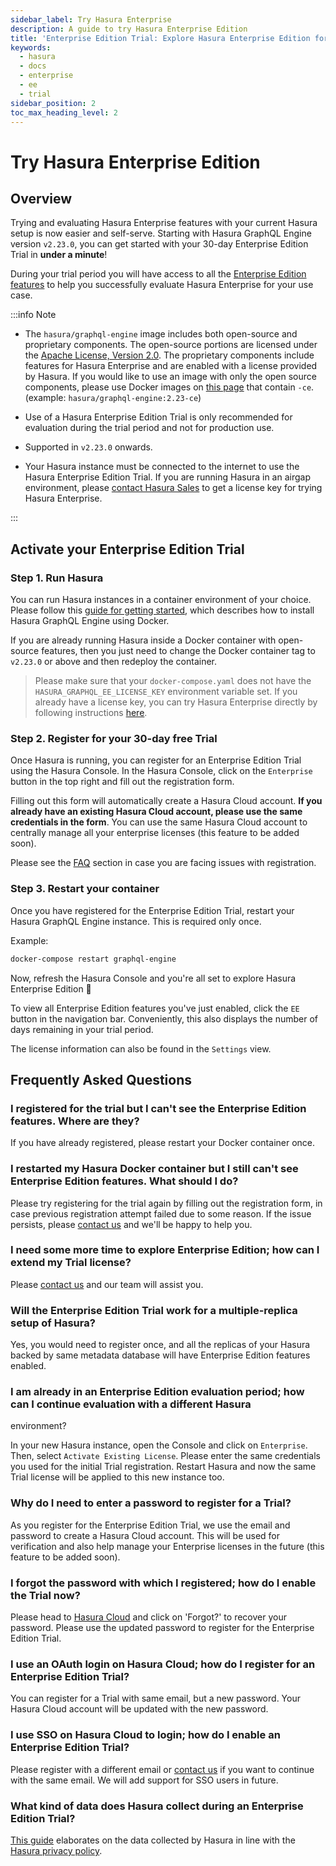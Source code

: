 ```yaml
---
sidebar_label: Try Hasura Enterprise
description: A guide to try Hasura Enterprise Edition
title: 'Enterprise Edition Trial: Explore Hasura Enterprise Edition for 30 days'
keywords:
  - hasura
  - docs
  - enterprise
  - ee
  - trial
sidebar_position: 2
toc_max_heading_level: 2
---
```



# Try Hasura Enterprise Edition

<ProductBadge self />

## Overview

Trying and evaluating Hasura Enterprise features with your current Hasura setup is now easier and self-serve. Starting
with Hasura GraphQL Engine version `v2.23.0`, you can get started with your 30-day Enterprise Edition Trial in
**under a minute**!

During your trial period you will have access to all the [Enterprise Edition features](/enterprise/overview.mdx) to
help you successfully evaluate Hasura Enterprise for your use case.

:::info Note

- The `hasura/graphql-engine` image includes both open-source and proprietary components. The open-source portions are
  licensed under the [Apache License, Version 2.0](https://www.apache.org/licenses/LICENSE-2.0). The proprietary
  components include features for Hasura Enterprise and are enabled with a license provided by Hasura. If you would like
  to use an image with only the open source components, please use Docker images on
  [this page](https://hub.docker.com/r/hasura/graphql-engine/tags?page=1&name=-ce) that contain `-ce`. (example:
  `hasura/graphql-engine:2.23-ce`)

- Use of a Hasura Enterprise Edition Trial is only recommended for evaluation during the trial period and not for
  production use.

- Supported in `v2.23.0` onwards.

- Your Hasura instance must be connected to the internet to use the Hasura Enterprise Edition Trial. If you are running Hasura in an airgap environment, please [contact Hasura Sales](mailto:sales@hasura.io) to get a license key for trying Hasura Enterprise.

:::

## Activate your Enterprise Edition Trial

### Step 1. Run Hasura

You can run Hasura instances in a container environment of your choice. Please follow this
[guide for getting started](getting-started/quickstart-docker.mdx), which describes how to install Hasura GraphQL Engine using
Docker.

If you are already running Hasura inside a Docker container with open-source features, then you just need to change the
Docker container tag to `v2.23.0` or above and then redeploy the container.

> Please make sure that your `docker-compose.yaml` does not have the `HASURA_GRAPHQL_EE_LICENSE_KEY` environment variable set. If you already have a license key, you can try Hasura Enterprise directly by following instructions [here](upgrade-ce-to-ee.mdx).

### Step 2. Register for your 30-day free Trial

Once Hasura is running, you can register for an Enterprise Edition Trial using the Hasura Console. In the Hasura
Console, click on the `Enterprise` button in the top right and fill out the registration form.

<Thumbnail src="/img/enterprise/Trials_Register_Button.png" alt="Enterprise Edition Trial register button" width="1146px" />

Filling out this form will automatically create a Hasura Cloud account. **If you already have an existing Hasura Cloud
account, please use the same credentials in the form**. You can use the same Hasura Cloud account to centrally manage
all your enterprise licenses (this feature to be added soon).

Please see the [FAQ](#frequently-asked-questions) section in case you are facing issues with registration.

<Thumbnail src="/img/enterprise/Trials_Registration_form.png" alt="Enterprise Edition Trial Registration Form" width="600px" />

<Thumbnail src="/img/enterprise/Trials_Succeeded.png" alt="Enterprise Edition Trial Success" width="600px" />

### Step 3. Restart your container

Once you have registered for the Enterprise Edition Trial, restart your Hasura GraphQL Engine instance. This is
required only once.

Example:

```bash
docker-compose restart graphql-engine
```

Now, refresh the Hasura Console and you're all set to explore Hasura Enterprise Edition 🎉

<Thumbnail src="/img/enterprise/Trials_Activated.png" alt="Enterprise Edition Trial Activated view" width="1000px" />

To view all Enterprise Edition features you've just enabled, click the `EE` button in the navigation bar.
Conveniently, this also displays the number of days remaining in your trial period.

<Thumbnail src="/img/enterprise/Trials_EE_Benefits.png" alt="EE Trial Benefits View" width="500px" />

The license information can also be found in the `Settings` view.

<Thumbnail src="/img/enterprise/Trials_View_State.png" alt="EE License view" width="800px" />

## Frequently Asked Questions

### I registered for the trial but I can't see the Enterprise Edition features. Where are they?

If you have already registered, please restart your Docker container once.

### I restarted my Hasura Docker container but I still can't see Enterprise Edition features. What should I do?

Please try registering for the trial again by filling out the registration form, in case previous registration attempt
failed due to some reason. If the issue persists, please [contact us](https://hasura.io/contact-us-eetrial) and we'll be
happy to help you.

### I need some more time to explore Enterprise Edition; how can I extend my Trial license?

Please [contact us](https://hasura.io/contact-us-eetrial) and our team will assist you.

### Will the Enterprise Edition Trial work for a multiple-replica setup of Hasura?

Yes, you would need to register once, and all the replicas of your Hasura backed by same metadata database will have
Enterprise Edition features enabled.

### I am already in an Enterprise Edition evaluation period; how can I continue evaluation with a different Hasura
environment?

In your new Hasura instance, open the Console and click on `Enterprise`. Then, select `Activate Existing License`.
Please enter the same credentials you used for the initial Trial registration. Restart Hasura and now the same Trial
license will be applied to this new instance too.

### Why do I need to enter a password to register for a Trial?

As you register for the Enterprise Edition Trial, we use the email and password to create a Hasura Cloud account. This
will be used for verification and also help manage your Enterprise licenses in the future (this feature to be added
soon).

### I forgot the password with which I registered; how do I enable the Trial now?

Please head to [Hasura Cloud](https://cloud.hasura.io/login) and click on 'Forgot?' to recover your password. Please use
the updated password to register for the Enterprise Edition Trial.

### I use an OAuth login on Hasura Cloud; how do I register for an Enterprise Edition Trial?

You can register for a Trial with same email, but a new password. Your Hasura Cloud account will be updated with the new
password.

### I use SSO on Hasura Cloud to login; how do I enable an Enterprise Edition Trial?

Please register with a different email or [contact us](https://hasura.io/contact-us-eetrial) if you want to continue
with the same email. We will add support for SSO users in future.

### What kind of data does Hasura collect during an Enterprise Edition Trial?

[This guide](/policies/telemetry.mdx) elaborates on the data collected by Hasura in line with the
[Hasura privacy policy](https://hasura.io/legal/hasura-privacy-policy/).

